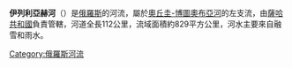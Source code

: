 '''伊列利亞赫河'''（{{lang-ru|Ирелях|Irelyakh}}）是[[俄羅斯|俄羅斯]]的河流，屬於[[奧丘圭-博圖奧布亞河|奧丘圭-博圖奧布亞河]]的左支流，由[[薩哈共和國|薩哈共和國]]負責管轄，河道全長112公里，流域面積約829平方公里，河水主要來自融雪和雨水。

{{Russia-geo-stub}}

[[Category:俄羅斯河流|Category:俄羅斯河流]]